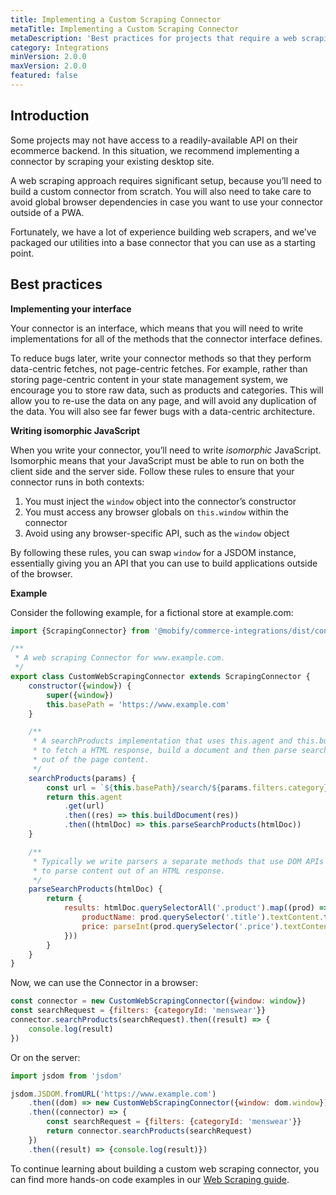 ```yaml
---
title: Implementing a Custom Scraping Connector
metaTitle: Implementing a Custom Scraping Connector
metaDescription: 'Best practices for projects that require a web scraping approach to access ecommerce data.'
category: Integrations
minVersion: 2.0.0
maxVersion: 2.0.0
featured: false
---
```


## Introduction

Some projects may not have access to a readily-available API on their ecommerce backend. In this situation, we recommend implementing a connector by scraping your existing desktop site.

A web scraping approach requires significant setup, because you’ll need to build a custom connector from scratch. You will also need to take care to avoid global browser dependencies in case you want to use your connector outside of a PWA.

Fortunately, we have a lot of experience building web scrapers, and we’ve packaged our utilities into a base connector that you can use as a starting point.

## Best practices

**Implementing your interface**

Your connector is an interface, which means that you will need to write implementations for all of the methods that the connector interface defines.

To reduce bugs later, write your connector methods so that they perform data-centric fetches, not page-centric fetches. For example, rather than storing page-centric content in your state management system, we encourage you to store raw data, such as products and categories. This will allow you to re-use the data on any page, and will avoid any duplication of the data. You will also see far fewer bugs with a data-centric architecture.

**Writing isomorphic JavaScript**

When you write your connector, you’ll need to write _isomorphic_ JavaScript. Isomorphic means that your JavaScript must be able to run on both the client side and the server side. Follow these rules to ensure that your connector runs in both contexts:

1. You must inject the `window` object into the connector’s constructor
2. You must access any browser globals on `this.window` within the connector
3. Avoid using any browser-specific API, such as the `window` object

By following these rules, you can swap `window` for a JSDOM instance, essentially giving you an API that you can use to build applications outside of the browser.

**Example**

Consider the following example, for a fictional store at example.com:

```javascript
import {ScrapingConnector} from '@mobify/commerce-integrations/dist/connectors/scraping-connector'

/**
 * A web scraping Connector for www.example.com.
 */
export class CustomWebScrapingConnector extends ScrapingConnector {
    constructor({window}) {
        super({window})
        this.basePath = 'https://www.example.com'
    }

    /**
     * A searchProducts implementation that uses this.agent and this.buildDocument
     * to fetch a HTML response, build a document and then parse search results
     * out of the page content.
     */
    searchProducts(params) {
        const url = `${this.basePath}/search/${params.filters.category}?count=${params.count}`
        return this.agent
            .get(url)
            .then((res) => this.buildDocument(res))
            .then((htmlDoc) => this.parseSearchProducts(htmlDoc))
    }

    /**
     * Typically we write parsers a separate methods that use DOM APIs
     * to parse content out of an HTML response.
     */
    parseSearchProducts(htmlDoc) {
        return {
            results: htmlDoc.querySelectorAll('.product').map((prod) => ({
                productName: prod.querySelector('.title').textContent.trim(),
                price: parseInt(prod.querySelector('.price').textContent.trim())
            }))
        }
    }
}
```

Now, we can use the Connector in a browser:

```javascript
const connector = new CustomWebScrapingConnector({window: window})
const searchRequest = {filters: {categoryId: 'menswear'}}
connector.searchProducts(searchRequest).then((result) => {
    console.log(result)
})
```

Or on the server:

```javascript
import jsdom from 'jsdom'

jsdom.JSDOM.fromURL('https://www.example.com')
    .then((dom) => new CustomWebScrapingConnector({window: dom.window})
    .then((connector) => {
        const searchRequest = {filters: {categoryId: 'menswear'}}
        return connector.searchProducts(searchRequest)
    })
    .then((result) => {console.log(result)})
```

To continue learning about building a custom web scraping connector, you can find more hands-on code examples in our [Web Scraping guide](/how-to-guides/categories/integrations/writing-a-web-scraping-connector).
